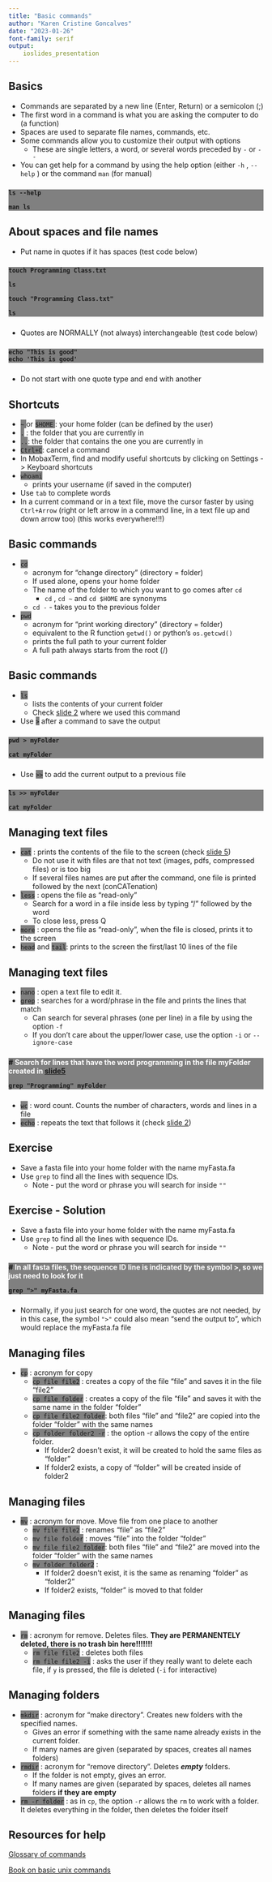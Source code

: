 ```yaml
---
title: "Basic commands"
author: "Karen Cristine Goncalves"
date: "2023-01-26"
font-family: serif
output: 
    ioslides_presentation	
---
```


<style>
.code {
background-color: grey
}
</style>

## Basics {#slide1}

 - Commands are separated by a new line (Enter, Return) or a semicolon (;)
 - The first word in a command is what you are asking the computer to do (a function)
 - Spaces are used to separate file names, commands, etc. 
 - Some commands allow you to customize their output with options
	- These are single letters, a word, or several words preceded by `-` or `--`
 - You can get help for a command by using the help option (either `-h` , `--help` ) or the command `man` (for manual)
	
### <b>
<div class="code">

`ls --help`

`man ls`
</div>
### </b>


## About spaces and file names {#slide2}

 - Put name in quotes if it has spaces (test code below)

### <b>
<div class="code">

`touch Programming Class.txt`

`ls`

`touch "Programming Class.txt"`

`ls`
</div>
### </b>

 
 - Quotes are NORMALLY (not always) interchangeable  (test code below)

### <b>
<div class="code">
```
echo "This is good"
echo 'This is good'
```
</div>
### </b>

- Do not start with one quote type and end with another

## Shortcuts {#slide3}


 - <span class="code">`~` </span>or <span class="code">`$HOME` </span>: your home folder (can be defined by the user)
 - <span class="code">`.`</span> : the folder that you are currently in
 - <span class="code">`..`</span>: the folder that contains the one you are currently in
 - <span class="code">`Ctrl+C`</span>: cancel a command
 - In MobaxTerm, find and modify useful shortcuts by clicking on Settings -> Keyboard shortcuts
 - <span class="code">`whoami`</span>
	- prints your username (if saved in the computer)
- Use `tab` to complete words 
- In a current command or in a text file, move the cursor faster by using `Ctrl+Arrow` (right or left arrow in a command line, in a text file up and down arrow too) (this works everywhere!!!)


## Basic commands {#slide4}

		
 - <span class="code">`cd`</span>
	- acronym for "change directory" (directory = folder)
	- If used alone, opens your home folder
	- The name of the folder to which you want to go comes after `cd` 
		- `cd` , `cd ~` and `cd $HOME` are synonyms
	- `cd -` - takes you to the previous folder
 - <span class="code">`pwd`</span>
	- acronym for "print working directory" (directory = folder)
	- equivalent to the R function `getwd()` or python's `os.getcwd()`
	- prints the full path to your current folder
	- A full path always starts from the root (/)

##  Basic commands {#slide5}

 - <span class="code">`ls`</span>
	- lists the contents of your current folder
	- Check [slide 2](#2) where we used this command
 - Use <span class="code">`>`</span> after a command to save the output
	
### <b>
<div class="code">
`pwd > myFolder`

`cat myFolder`
</div>	

### </b>

- Use <span class="code">`>>`</span> to add the current output to a previous file
	
### <b>
<div class="code">
`ls >> myFolder`
	
`cat myFolder`
</div>	
### </b>


## Managing text files {#slide6}

- <span class="code">`cat`</span> : prints the contents of the file to the screen (check [slide 5](#5))
	- Do not use it with files are that not text (images, pdfs, compressed files) or is too big
	- If several files names are put after the command, one file is printed followed by the next (conCATenation)
- <span class="code">`less`</span> : opens the file as "read-only"
	- Search for a word in a file inside less by typing "/" followed by the word
	- To close less, press Q
- <span class="code">`more`</span> : opens the file as "read-only", when the file is closed, prints it to the screen
- <span class="code">`head`</span> and <span class="code">`tail`</span>: prints to the screen the first/last 10 lines of the file 


## Managing text files {#slide7}

- <span class="code">`nano`</span> : open a text file to edit it.
- <span class="code">`grep`</span> : searches for a word/phrase in the file and prints the lines that match
	- Can search for several phrases (one per line) in a file by using the option `-f`
	- If you don't care about the upper/lower case, use the option `-i` or `--ignore-case`

### <b>
<div class="code">
\# <span style="color: white">Search for lines that have the word programming in the file myFolder created in [slide5](#5)</span>

`grep "Programming" myFolder`
	
</div>	
### </b>

- <span class="code">`wc`</span> : word count. Counts the number of characters, words and lines in a file
- <span class="code">`echo`</span> : repeats the text that follows it (check [slide 2](#2))

## Exercise {#slide8}

- Save a fasta file into your home folder with the name myFasta.fa
- Use `grep` to find all the lines with sequence IDs.
	- Note - put the word or phrase you will search for inside `""`

## Exercise - Solution {#slide9}

- Save a fasta file into your home folder with the name myFasta.fa
- Use `grep` to find all the lines with sequence IDs.
	- Note - put the word or phrase you will search for inside `""`

### <b>
<div class="code">
\#<span style="color: white"> In all fasta files, the sequence ID line is indicated by the symbol >, so we just need to look for it</span>

`grep ">" myFasta.fa`

</div>	
### </b>

- Normally, if you just search for one word, the quotes are not needed, by in this case, the symbol `">"` could also mean "send the output to", which would replace the myFasta.fa file

## Managing files {#slide10}

- <span class="code">`cp`</span> : acronym for copy
	- <span class="code">`cp file file2`</span> : creates a copy of the file "file" and saves it in the file "file2"
	- <span class="code">`cp file folder`</span> : creates a copy of the file "file" and saves it with the same name in the folder "folder"
	- <span class="code">`cp file file2 folder`</span>: both files "file" and "file2" are copied into the folder "folder" with the same names
	- <span class="code">`cp folder folder2 -r`</span> : the option -r allows the copy of the entire folder.
		- If folder2 doesn't exist, it will be created to hold the same files as "folder"
		- If folder2 exists, a copy of "folder" will be created inside of folder2

## Managing files {#slide11}

- <span class="code">`mv`</span> : acronym for move. Move file from one place to another
	- <span class="code">`mv file file2`</span> : renames "file" as "file2"
	- <span class="code">`mv file folder`</span> : moves "file" into the folder "folder"
	- <span class="code">`mv file file2 folder`</span>: both files "file" and "file2" are moved into the folder "folder" with the same names
	- <span class="code">`mv folder folder2`</span> : 
		- If folder2 doesn't exist, it is the same as renaming "folder" as "folder2"
		- If folder2 exists, "folder" is moved to that folder

## Managing files {#slide12}

- <span class="code">`rm`</span> : acronym for remove. Deletes files. **They are PERMANENTELY deleted, there is no trash bin here!!!!!!!**
	- <span class="code">`rm file file2`</span> : deletes both files
	- <span class="code">`rm file file2 -i`</span> : asks the user if they really want to delete each file, if `y` is pressed, the file is deleted (`-i` for interactive)

## Managing folders {#slide13}

- <span class="code">`mkdir`</span> : acronym for "make directory". Creates new folders with the specified names. 
	- Gives an error if something with the same name already exists in the current folder. 
	- If many names are given (separated by spaces, creates all names folders)
- <span class="code">`rmdir`</span> : acronym for "remove directory". Deletes **_empty_** folders. 
	- If the folder is not empty, gives an error.
	- If many names are given (separated by spaces, deletes all names folders **if they are empty**
- <span class="code">`rm -r folder`</span> : as in `cp`, the option `-r` allows the `rm` to work with a folder. It deletes everything in the folder, then deletes the folder itself

## Resources for help

[Glossary of commands](https://github.com/KarenGoncalves/Amaryllidaceae_database/wiki/Glossary-of-commands)

[Book on basic unix commands](https://eriqande.github.io/eca-bioinf-handbook/)

